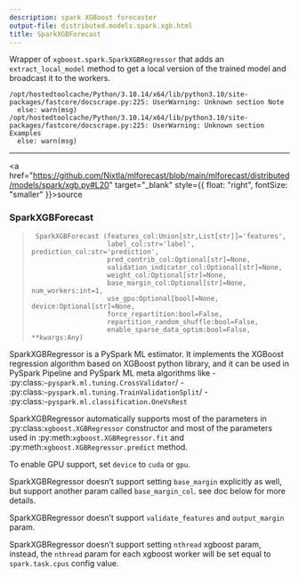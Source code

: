 ```yaml
---
description: spark XGBoost forecaster
output-file: distributed.models.spark.xgb.html
title: SparkXGBForecast
---
```



Wrapper of `xgboost.spark.SparkXGBRegressor` that adds an
`extract_local_model` method to get a local version of the trained model
and broadcast it to the workers.

``` text
/opt/hostedtoolcache/Python/3.10.14/x64/lib/python3.10/site-packages/fastcore/docscrape.py:225: UserWarning: Unknown section Note
  else: warn(msg)
/opt/hostedtoolcache/Python/3.10.14/x64/lib/python3.10/site-packages/fastcore/docscrape.py:225: UserWarning: Unknown section Examples
  else: warn(msg)
```

------------------------------------------------------------------------

<a
href="https://github.com/Nixtla/mlforecast/blob/main/mlforecast/distributed/models/spark/xgb.py#L20"
target="_blank" style={{ float: "right", fontSize: "smaller" }}>source</a>

### SparkXGBForecast

> ``` text
>  SparkXGBForecast (features_col:Union[str,List[str]]='features',
>                    label_col:str='label', prediction_col:str='prediction',
>                    pred_contrib_col:Optional[str]=None,
>                    validation_indicator_col:Optional[str]=None,
>                    weight_col:Optional[str]=None,
>                    base_margin_col:Optional[str]=None, num_workers:int=1,
>                    use_gpu:Optional[bool]=None, device:Optional[str]=None,
>                    force_repartition:bool=False,
>                    repartition_random_shuffle:bool=False,
>                    enable_sparse_data_optim:bool=False, **kwargs:Any)
> ```

SparkXGBRegressor is a PySpark ML estimator. It implements the XGBoost
regression algorithm based on XGBoost python library, and it can be used
in PySpark Pipeline and PySpark ML meta algorithms like -
:py:class:`~pyspark.ml.tuning.CrossValidator`/ -
:py:class:`~pyspark.ml.tuning.TrainValidationSplit`/ -
:py:class:`~pyspark.ml.classification.OneVsRest`

SparkXGBRegressor automatically supports most of the parameters in
:py:class:`xgboost.XGBRegressor` constructor and most of the parameters
used in :py:meth:`xgboost.XGBRegressor.fit` and
:py:meth:`xgboost.XGBRegressor.predict` method.

To enable GPU support, set `device` to `cuda` or `gpu`.

SparkXGBRegressor doesn’t support setting `base_margin` explicitly as
well, but support another param called `base_margin_col`. see doc below
for more details.

SparkXGBRegressor doesn’t support `validate_features` and
`output_margin` param.

SparkXGBRegressor doesn’t support setting `nthread` xgboost param,
instead, the `nthread` param for each xgboost worker will be set equal
to `spark.task.cpus` config value.

